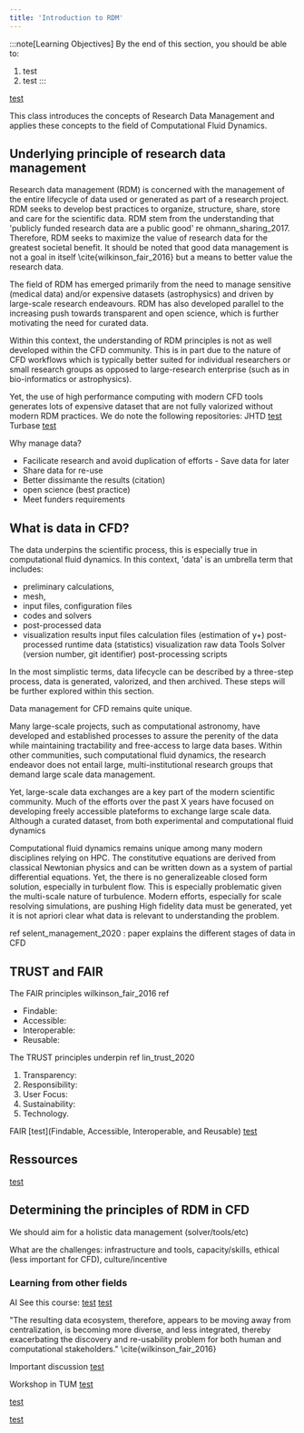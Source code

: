 ```yaml
---
title: 'Introduction to RDM'
---
```


:::note[Learning Objectives]
By the end of this section, you should be able to:
1. test
2. test 
:::



[test](https://carpentries-incubator.github.io/hpc-intro/18-responsibility/index.html)


This class introduces the concepts of Research Data Management and applies these concepts to the field of Computational Fluid Dynamics. 


## Underlying principle of research data management
Research data management (RDM) is concerned with the management of the entire lifecycle of data used or generated as part of a research project. RDM seeks to develop best practices to organize, structure, share, store and care for the scientific data. RDM stem from the understanding that 'publicly funded research data are a public good'   re ohmann_sharing_2017.  Therefore, RDM seeks to maximize the  value of research data for the greatest societal benefit. It should be noted that good data management is not a goal in itself \cite{wilkinson_fair_2016} but a means to better value the research data.


The field of RDM has emerged primarily from the need to manage sensitive (medical data) and/or expensive datasets (astrophysics) and driven by large-scale research endeavours. RDM has also developed parallel to the increasing push towards transparent and open science, which is further motivating the need for curated data. 

Within this context, the understanding of RDM principles is not as well developed within the CFD community. This is in part due to the nature of CFD workflows which is typically better suited for individual researchers or small research groups as opposed to large-research enterprise (such as in bio-informatics or astrophysics). 

Yet, the use of high performance computing with modern CFD tools generates lots of expensive dataset that are not fully valorized without modern RDM practices. We do note the following repositories:
JHTD [test](https://turbulence.pha.jhu.edu)
Turbase [test](https://turbase.cineca.it/init/routes/#/logging/welcome)


Why manage data?

   -  Facilicate research and avoid duplication of efforts
    -  Save data for later
   -  Share data for re-use
   -  Better dissimante the results (citation)
   -  open science (best practice)
   -  Meet funders requirements



## What is data in CFD?
The data underpins the scientific process, this is especially true in computational fluid dynamics.  In this context, 'data' is an umbrella term that includes:

 -  preliminary calculations,
 -  mesh,
 -  input files, configuration files 
 -  codes and solvers
 -  post-processed data
 -  visualization results
    input files
calculation files (estimation of y+)
post-processed
runtime data (statistics)
visualization
raw data
Tools
Solver (version number, git identifier)
post-processing scripts

 In the most simplistic terms, data lifecycle can be described by a three-step process, data is generated, valorized, and then archived. These steps will be further explored within this section.

Data management for CFD remains quite unique. 

Many large-scale projects, such as computational astronomy, have developed and established processes to assure the perenity of the data while maintaining tractability and free-access to large data bases. Within other communities, such computational fluid dynamics, the research endeavor does not entail large, multi-institutional research groups that demand large scale data management.

Yet, large-scale data exchanges are a key part of the modern scientific community. Much of the efforts over the past X years have focused on developing freely accessible plateforms to exchange large scale data. Although a curated dataset, from both experimental and computational fluid dynamics


Computational fluid dynamics remains unique among many modern disciplines relying on HPC. The constitutive equations are derived from classical Newtonian physics and can be written down as a system of partial differential equations. Yet, the there is no generalizeable closed form solution, especially in turbulent flow. This is especially problematic given the multi-scale nature of turbulence. Modern efforts, especially for scale resolving simulations, are pushing 
High fidelity data must be generated, yet it is not apriori clear what data is relevant to understanding the problem.







ref selent_management_2020 : paper explains the different stages of data in CFD











## TRUST and FAIR

The FAIR principles  wilkinson_fair_2016 ref

  -  Findable:
  -  Accessible:
  -  Interoperable: 
  -  Reusable:


The TRUST principles underpin ref lin_trust_2020
1. Transparency:
2. Responsibility:
3. User Focus:
4. Sustainability:
5. Technology.




FAIR
[test](Findable, Accessible, Interoperable, and Reusable)
[test](https://force11.org/info/the-fair-data-principles/)





## Ressources
[test](https://scienceeurope.org/media/4brkxxe5/se_rdm_practical_guide_extended_final.pdf)





## Determining the principles of RDM in CFD

We should aim for a holistic data management (solver/tools/etc)

What are the challenges: infrastructure and tools, capacity/skills, ethical (less important for CFD), culture/incentive




### Learning from other fields 
AI
See this course: [test](https://thodrek.github.io/CS839_spring18/)
[test](https://fullstackdeeplearning.com/spring2021/lecture-8/)



"The resulting data ecosystem, therefore, appears to be moving away from centralization, is becoming more diverse, and less integrated, thereby exacerbating the discovery and re-usability problem for both human and computational stakeholders." \cite{wilkinson_fair_2016}

Important discussion [test](https://towardsdatascience.com/data-entropy-more-data-more-problems-fa889a9dd0ec)


Workshop in TUM
[test](https://zenodo.org/records/7785532#.ZCw4h85ByUk)

[test](https://nfdi4ing.de)

[test](https://www.youtube.com/watch?v=3sDhQRIYUmA)
